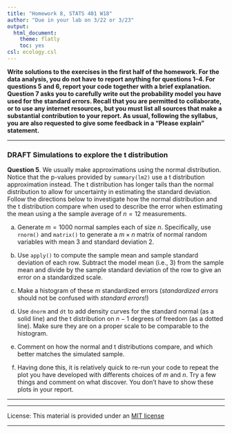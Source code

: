 ```yaml
---
title: "Homework 8, STATS 401 W18"
author: "Due in your lab on 3/22 or 3/23"
output:
  html_document:
    theme: flatly
    toc: yes
csl: ecology.csl
---
```


\newcommand\E{\mathrm{E}}
\newcommand\SE{\mathrm{SE}}
\newcommand\var{\mathrm{Var}}
\newcommand\cov{\mathrm{Cov}}
\newcommand\prob{\mathrm{P}}
\newcommand\mat[1]{\mathbb{#1}}
\renewcommand\vect[1]{\boldsymbol{\mathrm{#1}}}
\newcommand\transpose{{\scriptscriptstyle \mathrm{T}}}
\usepackage{amsmath}


**Write solutions to the exercises in the first half of the homework.
For the data analysis, you do not have to report anything for questions 1--4. 
For questions 5 and 6, report your code together with a brief explanation.
Question 7 asks you to carefully write out the probability model you have used for the standard errors.
Recall that you are permitted to collaborate, or to use any internet resources, but you must list all sources that make a substantial contribution to your report.
As usual, following the syllabus, you are also requested to give some feedback in a "Please explain" statement.
**

--------------


### DRAFT Simulations to explore the t distribution

**Question 5**. We usually make approximations using the normal distribution. Notice that the p-values provided by `summary(lm2)` use a t distribution approximation instead. The t distribution has longer tails than the normal distribution to allow for uncertainty in estimating the standard deviation.
Follow the directions below to investigate how the normal distribution and the t distribution compare when used to describe the error when estimating the mean using a the sample average of $n=12$ measurements.

(a) Generate $m=1000$ normal samples each of size $n$. Specifically, use `rnorm()` and `matrix()` to generate a $m\times n$ matrix of normal random variables with mean $3$ and standard deviation $2$.

(b) Use `apply()` to compute the sample mean and sample standard deviation of each row. Subtract the model mean (i.e., 3) from the sample mean and divide by the sample standard deviation of the row to give an error on a standardized scale.

(c) Make a histogram of these $m$ standardized errors (_standardized errors_ should not be confused with _standard errors_!)

(d) Use `dnorm` and `dt` to add density curves for the standard normal (as a solid line) and the t distribution on $n-1$ degrees of freedom (as a dotted line). Make sure they are on a proper scale to be comparable to the histogram.

(e) Comment on how the normal and t distributions compare, and which better matches the simulated sample.

(f) Having done this, it is relatively quick to re-run your code to repeat the plot you have developed with differents choices of $m$ and $n$. Try a few things and comment on what discover. You don't have to show these plots in your report. 



--------------

-------------

License: This material is provided under an [MIT license](https://ionides.github.io/401w18/LICENSE)<br>


------
